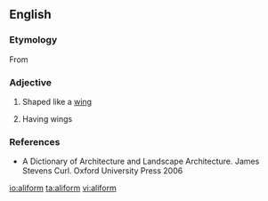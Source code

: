 ==English==

===Etymology===
From {{etyl|la|en}} {{term|ala||wing|lang=la}} {{suffix||form}}

===Adjective===
{{en-adj}}

# Shaped like a [[wing]]
# {{context|of a building|lang=en}} Having wings

===References===
* A Dictionary of Architecture and Landscape Architecture. James Stevens Curl. Oxford University Press 2006

[[io:aliform]]
[[ta:aliform]]
[[vi:aliform]]